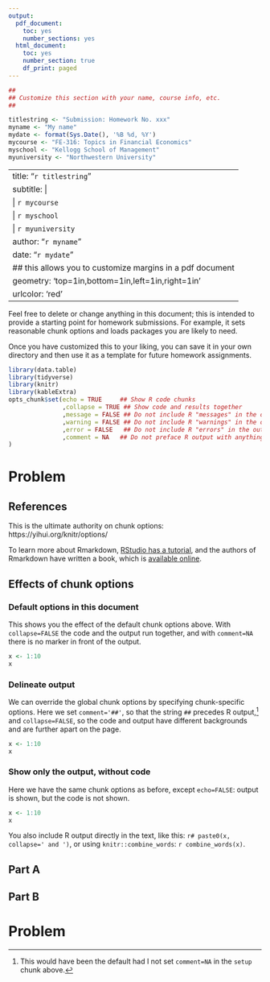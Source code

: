 ```yaml
---
output:
  pdf_document:
    toc: yes
    number_sections: yes
  html_document:
    toc: yes
    number_section: true
    df_print: paged
---
```


```r
##
## Customize this section with your name, course info, etc.
##

titlestring <- "Submission: Homework No. xxx"
myname <- "My name"
mydate <- format(Sys.Date(), '%B %d, %Y')
mycourse <- "FE-316: Topics in Financial Economics"
myschool <- "Kellogg School of Management"
myuniversity <- "Northwestern University"
```

---
title: "`r titlestring`"
subtitle: |
   | `r mycourse`
   | `r myschool`
   | `r myuniversity`
author: "`r myname`"
date: "`r mydate`"
## this allows you to customize margins in a pdf document
geometry: 'top=1in,bottom=1in,left=1in,right=1in'
urlcolor: 'red'
---

Feel free to delete or change anything in this document; this is
intended to provide a starting point for homework submissions. For
example, it sets reasonable chunk options and loads packages you are
likely to need.

Once you have customized this to your liking, you can save it in your
own directory and then use it as a template for future homework
assignments.

 
```r
library(data.table)
library(tidyverse)
library(knitr)
library(kableExtra)
opts_chunk$set(echo = TRUE     ## Show R code chunks
               ,collapse = TRUE ## Show code and results together
               ,message = FALSE ## Do not include R "messages" in the outp  ut
               ,warning = FALSE ## Do not include R "warnings" in the output
               ,error = FALSE   ## Do not include R "errors" in the output
               ,comment = NA   ## Do not preface R output with anything (default is "##")
)
```


# Problem

## References

This is the ultimate authority on chunk options:
https://yihui.org/knitr/options/ 

To learn more about Rmarkdown, [RStudio has a
tutorial](https://rmarkdown.rstudio.com/lesson-1.html), and the
authors of Rmarkdown have written a book, which is [available
online](https://bookdown.org/yihui/rmarkdown/).

## Effects of chunk options

### Default options in this document

This shows you the effect of the default chunk options above. With
`collapse=FALSE` the code and the output run together, and with
`comment=NA` there is no marker in front of the output.

```r
x <- 1:10
x
```

### Delineate output

We can override the global chunk options by specifying chunk-specific
options. Here we set `comment='##'`, so that the string `##` precedes
R output,^[This would have been the default had I not set `comment=NA` in the `setup` chunk above.] and `collapse=FALSE`, so the code and output have different
backgrounds and are further apart on the page.

```r
x <- 1:10
x
```

### Show only the output, without code

Here we have the same chunk options as before, except `echo=FALSE`:
output is shown, but the code is not shown.

```r
x <- 1:10
x
```

You also include R output directly in the text, like this: `r# paste0(x, collapse=' and ')`, or using `knitr::combine_words`: `r combine_words(x)`.


## Part A

## Part B

# Problem
